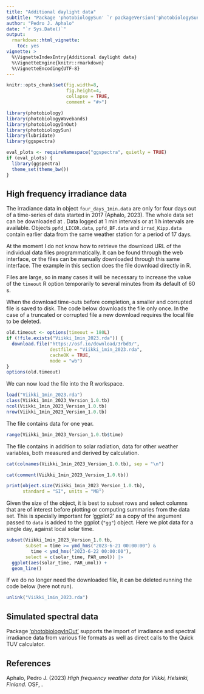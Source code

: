 ```yaml
---
title: "Additional daylight data"
subtitle: "Package 'photobiologySun' `r packageVersion('photobiologySun')` "
author: "Pedro J. Aphalo"
date: "`r Sys.Date()`"
output: 
  rmarkdown::html_vignette:
    toc: yes
vignette: >
  %\VignetteIndexEntry{Additional daylight data}
  %\VignetteEngine{knitr::rmarkdown}
  %\VignetteEncoding{UTF-8}
---
```


```r
knitr::opts_chunk$set(fig.width=8, 
                      fig.height=4,  
                      collapse = TRUE,
                      comment = "#>")
```

```r
library(photobiology)
library(photobiologyWavebands)
library(photobiologyInOut)
library(photobiologySun)
library(lubridate)
library(ggspectra)

eval_plots <- requireNamespace("ggspectra", quietly = TRUE)
if (eval_plots) {
  library(ggspectra)
  theme_set(theme_bw())
}
```

## High frequency irradiance data

The irradiance data in object `four_days_1min.data` are only for four days out
of a time-series of data started in 2017 (Aphalo, 2023). The whole data set can
be downloaded at \url{https://osf.io/e4vau/}. Data logged at 1 min intervals or
at 1 h intervals are available. Objects `ppfd_LICOR.data`, `ppfd_BF.data` and
`irrad_Kipp.data` contain earlier data from the same weather station for a
period of 17 days.

At the moment I do not know how to retrieve the download URL of the individual
data files programmatically. It can be found through the web interface, or the
files can be manually downloaded through this same interface. The example in 
this section does the file download directly in R.

Files are large, so in many cases it will be necessary to increase the value of
the `timeout` R option temporarily to several minutes from its default of 60 s.

When the download time-outs before completion, a smaller and corrupted file is
saved to disk. The code below downloads the file only once. In the case of a
truncated or corrupted file a new download requires the local file to be
deleted.

```r
old.timeout <- options(timeout = 180L)
if (!file.exists("Viikki_1min_2023.rda")) {
  download.file("https://osf.io/download/3rbd9/",
                destfile = "Viikki_1min_2023.rda",
                cacheOK = TRUE,
                mode = "wb")
}
options(old.timeout)
```

We can now load the file into the R workspace.

```r
load("Viikki_1min_2023.rda")
class(Viikki_1min_2023_Version_1.0.tb)
ncol(Viikki_1min_2023_Version_1.0.tb)
nrow(Viikki_1min_2023_Version_1.0.tb)
```

The file contains data for one year.

```r
range(Viikki_1min_2023_Version_1.0.tb$time)
```
The file contains in addition to solar radiation, data for other weather
variables, both measured and derived by calculation.

```r
cat(colnames(Viikki_1min_2023_Version_1.0.tb), sep = "\n")
```

```r
cat(comment(Viikki_1min_2023_Version_1.0.tb))
```

```r
print(object.size(Viikki_1min_2023_Version_1.0.tb), 
      standard = "SI", units = "MB")
```

Given the size of the object, it is best to subset rows and select columns that
are of interest before plotting or computing summaries from the data set. This
is specially important for 'ggplot2' as a copy of the argument passed to `data`
is added to the ggplot (`"gg"`) object. Here we plot data for a single day,
against local solar time.

```r
subset(Viikki_1min_2023_Version_1.0.tb,
       subset = time >= ymd_hms("2023-6-21 00:00:00") &
         time < ymd_hms("2023-6-22 00:00:00"),
       select = c(solar_time, PAR_umol)) |>
  ggplot(aes(solar_time, PAR_umol)) +
  geom_line()
```

If we do no longer need the downloaded file, it can be deleted running the code
below (here not run).

```r
unlink("Viikki_1min_2023.rda")
```

## Simulated spectral data

Package
['photobiologyInOut'](https://docs.r4photobiology.info/photobiologyInOut)
supports the import of irradiance and spectral irradiance data from various file
formats as well as direct calls to the Quick TUV calculator.

## References

Aphalo, Pedro J. (2023) _High frequency weather data for Viikki, Helsinki, 
Finland._ OSF, \doi{10.17605/OSF.IO/E4VAU}.
